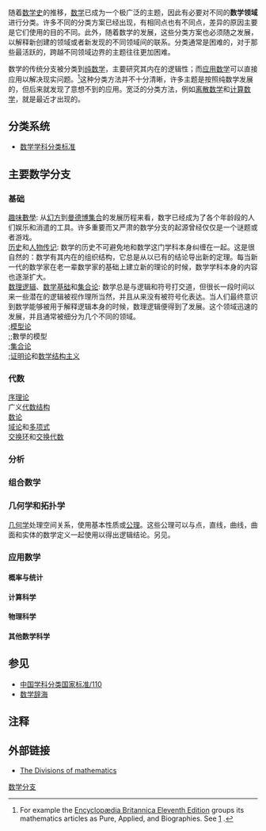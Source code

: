 {{Expand language|1=en|time=2021-06-17T09:30:39+00:00}}
随着[[数学史|数学史]]的推移，[[数学|数学]]已成为一个极广泛的主题，因此有必要对不同的'''数学领域'''进行分类。许多不同的分类方案已经出现，有相同点也有不同点，差异的原因主要是它们使用的目的不同。此外，随着数学的发展，这些分类方案也必须随之发展，以解释新创建的领域或者新发现的不同领域间的联系。分类通常是困难的，对于那些最活跃的，跨越不同领域边界的主题往往更加困难。

数学的传统分支被分类到[[纯数学|纯数学]]，主要研究其内在的逻辑性；而[[应用数学|应用数学]]可以直接应用以解决现实问题。<ref>For example the [[Encyclopædia_Britannica_Eleventh_Edition|Encyclopædia Britannica Eleventh Edition]] groups its mathematics articles as Pure, Applied, and Biographies. See [http://en.wikisource.org/w/index.php?title=User:Tim_Starling/ScanSet_PNG_demo&vol=29&page=ED9A945] {{Wayback|url=http://en.wikisource.org/w/index.php?title=User%3ATim_Starling%2FScanSet_PNG_demo&vol=29&page=ED9A945 |date=20210108012928 }}.</ref>这种分类方法并不十分清晰，许多主题是按照纯数学发展的，但后来就发现了意想不到的应用。宽泛的分类方法，例如[[离散数学|离散数学]]和[[计算数学|计算数学]]，就是最近才出现的。

==分类系统==
*[[数学学科分类标准|数学学科分类标准]]

==主要数学分支==
===基础===
;[[趣味數學|趣味數學]]: 从[[幻方|幻方]]到[[曼德博集合|曼德博集合]]的发展历程来看，数字已经成为了各个年龄段的人们娱乐和消遣的工具。许多重要而又严肃的数学分支的起源曾经仅仅是一个谜题或者游戏。
;[[数学史|历史]]和[[数学家列表|人物传记]]: 数学的历史不可避免地和数学这门学科本身纠缠在一起。这是很自然的：数学有其内在的组织结构，它总是从以已有的结论导出新的定理。每当新一代的数学家在老一辈数学家的基础上建立新的理论的时候，数学学科本身的内容也逐渐扩大。
;[[数理逻辑|数理逻辑]]、[[数学基础|数学基础]]和[[集合论|集合论]]: 数学总是与逻辑和符号打交道，但很长一段时间以来一些潜在的逻辑被视作理所当然，并且从来没有被符号化表达。当人们最终意识到数学能够被用于解释逻辑本身的时候，数理逻辑便得到了发展。这个领域迅速的发展，并且通常被细分为几个不同的领域。
;;[[模型论|模型论]]
;;;數學的模型
;;[[集合论|集合论]]
;;[[证明论|证明论]]和[[数学结构主义|数学结构主义]]

===代数===
;[[序理论|序理论]]
;广义[[代数结构|代数结构]]
;[[数论|数论]]
;[[域论|域论]]和[[多项式|多项式]]
;[[交换环|交换环]]和[[交换代数|交换代数]]

===分析===


===组合数学===


===几何学和拓扑学===
[[几何学|几何学]]处理空间关系，使用基本性质或[[公理|公理]]。这些公理可以与点，直线，曲线，曲面和实体的数学定义一起使用以得出逻辑结论。另见{{le|几何学主题列表|List of geometry topics}}。

===应用数学===
====概率与统计====

====计算科学====

====物理科学====


====其他数学科学====
==参见==
* [[中国学科分类国家标准/110|中国学科分类国家标准/110]]
* [[数学辞海|数学辞海]]

==注释==
{{reflist}}

==外部链接==
*[https://web.archive.org/web/20100815034900/http://www.math.niu.edu/~rusin/known-math/index/tour_div.html The Divisions of mathematics]

{{数学主要领域}}

{{DEFAULTSORT:Areas Of Mathematics}}
[[Category:数学分支|]]
